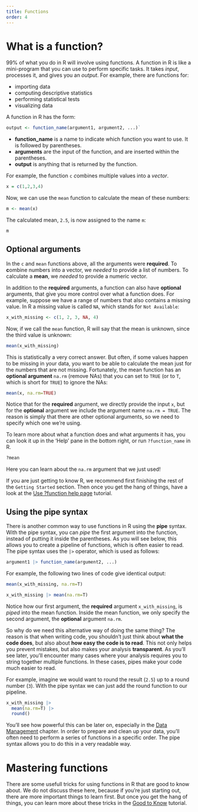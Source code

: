```yaml
---
title: Functions
order: 4
---
```


# What is a function? {#what-is-a-function}
99% of what you do in R will involve using functions. 
A function in R is like a mini-program that you can use to perform specific tasks. 
It takes *input*, processes it, and gives you an *output*. 
For example, there are functions for:

* importing data 
* computing descriptive statistics
* performing statistical tests
* visualizing data

A function in R has the form: 

```r
output <- function_name(argument1, argument2, ...)`
```

* **function_name** is a name to indicate which function you want to use. It is followed by parentheses.
* **arguments** are the input of the function, and are inserted within the parentheses. 
* **output** is anything that is returned by the function. 

For example, the function `c` *c*ombines multiple values into a *vector*.

```r
x = c(1,2,3,4)
```

Now, we can use the `mean` function to calculate the mean of these numbers:

```r
m <- mean(x)
```

The calculated mean, `2.5`, is now assigned to the name `m`:

```r
m
```

## Optional arguments {#optional-arguments}

In the `c` and `mean` functions above, all the arguments were **required**. 
To **c**ombine numbers into a vector, we *needed* to provide a list of numbers.
To calculate a **mean**, we *needed* to provide a numeric vector.

In addition to the **required** arguments, a function can also have **optional** arguments, that give you more control over what a function does.
For example, suppose we have a range of numbers that also contains a missing value. In R a missing value is called `NA`, which stands for `Not Available`:

```r
x_with_missing <- c(1, 2, 3, NA, 4)
```

Now, if we call the `mean` function, R will say that the mean is unknown, since the third value is unknown:

```r
mean(x_with_missing)
```

This is statistically a very correct answer.
But often, if some values happen to be missing in your data, you want to be able to calculate the mean just for the numbers that are not missing.
Fortunately, the mean function has an **optional argument** `na.rm` (remove NAs) that you can set to `TRUE` (or to `T`, which is short for `TRUE`) to ignore the NAs:

```r
mean(x, na.rm=TRUE)
```

Notice that for the **required** argument, we directly provide the input `x`, but for the **optional** argument we include the argument name `na.rm = TRUE`.
The reason is simply that there are other optional arguments, so we need to specify which one we're using.

::: {.callout-note title="How do I know what arguments a function has?" collapse="true"}

To learn more about what a function does and what arguments it has, you can look it up in the 'Help' pane in the bottom right, 
or run `?function_name` in R. 

```r
?mean
```

Here you can learn about the `na.rm` argument that we just used!

If you are just getting to know R, we recommend first finishing the rest of the `Getting Started` section. 
Then once you get the hang of things, have a look at the [Use ?function help page](../good-to-know/function-documentation.qmd) tutorial.
:::


## Using the pipe syntax {#pipe-syntax}

There is another common way to use functions in R using the **pipe** syntax.
With the pipe syntax, you can *pipe* the first argument into the function, instead of putting it inside the parentheses.
As you will see below, this allows you to create a pipeline of functions, which is often easier to read.
The pipe syntax uses the `|>` operator, which is used as follows:

```r
argument1 |> function_name(argument2, ...)
```

For example, the following two lines of code give identical output:

```r
mean(x_with_missing, na.rm=T)

x_with_missing |> mean(na.rm=T)
```

Notice how our first argument, the **required** argument `x_with_missing`, is *piped* into the mean function.
Inside the mean function, we only specify the second argument, the **optional** argument `na.rm`.

So why do we need this alternative way of doing the same thing?
The reason is that when writing code, you shouldn't just think about **what the code does**, but also about **how easy the code is to read**.
This not only helps you prevent mistakes, but also makes your analysis **transparent**.
As you'll see later, you'll encounter many cases where your analysis requires you to string together multiple functions.
In these cases, pipes make your code much easier to read.

For example, imagine we would want to round the result (`2.5`) up to a round number (`3`). 
With the pipe syntax we can just add the round function to our pipeline.

```r
x_with_missing |> 
  mean(na.rm=T) |> 
  round()
```

You'll see how powerful this can be later on, especially in the [Data Management](../data-management/index.qmd) chapter.
In order to prepare and clean up your data, you'll often need to perform a series of functions in a specific order.
The pipe syntax allows you to do this in a very readable way.

# Mastering functions

There are some usefull tricks for using functions in R that are good to know about.
We do not discuss these here, because if you're just starting out, there are more important things to learn first.
But once you get the hang of things, you can learn more about these tricks in the [Good to Know](../good-to-know/function-documentation.qmd) tutorial.
